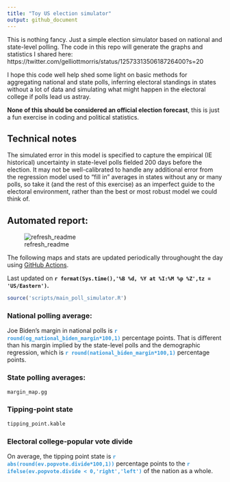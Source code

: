 ```yaml
---
title: "Toy US election simulator"
output: github_document
---
```


This is nothing fancy. Just a simple election simulator based on national and state-level polling. The code in this repo will generate the graphs and statistics I shared here: https://twitter.com/gelliottmorris/status/1257331350618726400?s=20

I hope this code well help shed some light on basic methods for aggregating national and state polls, inferring electoral standings in states without a lot of data and simulating what might happen in the electoral college if polls lead us astray. 

**None of this should be considered an official election forecast**, this is just a fun exercise in coding and political statistics.


## Technical notes

The simulated error in this model is specified to capture the empirical (IE historical) uncertainty in state-level polls fielded 200 days before the election. It may not be well-calibrated to handle any additional error from the regression model used to "fill in" averages in states without any or many polls, so take it (and the rest of this exercise) as an imperfect guide to the electoral environment, rather than the best or most robust model we could think of.


## Automated report:

![refresh_readme](https://github.com/elliottmorris/toy-us-election-simulator/workflows/refresh_readme/badge.svg)

The following maps and stats are updated periodically throughought the day using [GitHub Actions](https://github.com/features/actions).

Last updated on **`r format(Sys.time(),'%B %d, %Y at %I:%M %p %Z',tz = 'US/Eastern')`.**


```r
source('scripts/main_poll_simulator.R')
```

### National polling average:
Joe Biden's margin in national polls is **<span style="color: #3498DB;">`r round(og_national_biden_margin*100,1)`</span>** percentage points. That is different than his margin implied by the state-level polls and the demographic regression, which is **<span style="color: #3498DB;">`r round(national_biden_margin*100,1)`</span>** percentage points.

### State polling averages:
```r
margin_map.gg
```


### Tipping-point state
```r
tipping_point.kable
```

### Electoral college-popular vote divide

On average, the tipping point state is **<span style="color: #3498DB;">`r abs(round(ev.popvote.divide*100,1))`</span>** percentage points to the **<span style="color: #3498DB;">`r ifelse(ev.popvote.divide < 0,'right','left')`</span>** of the nation as a whole.

